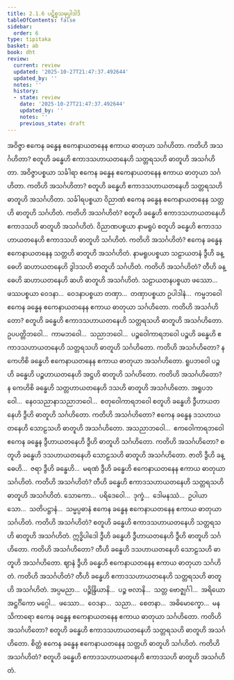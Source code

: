 ```yaml
---
title: 2.1.6 ပဋိစ္စသမုပ္ပါဒါဒိ
tableOfContents: false
sidebar:
  order: 6
type: tipitaka
basket: ab
book: dht
review:
  current: review
  updated: '2025-10-27T21:47:37.492644'
  updated_by: ''
  notes: ''
  history:
  - state: review
    date: '2025-10-27T21:47:37.492644'
    updated_by: ''
    notes: ''
    previous_state: draft
---
```



<ReviewStatus review={frontmatter.review} showDetails={true} />

<HypothesisAnnotation frontmatter={frontmatter} />

<DynamicBreadcrumb />

<Division number="61" book="dht" e="ch" v="31" p="12">

<Paragraph number="107" book="dht">
အဝိဇ္ဇာ ဧကေန ခန္ဓေန ဧကေနာယတနေန ဧကာယ ဓာတုယာ သင်္ဂဟိတာ. ကတိဟိ အသင်္ဂဟိတာ? စတူဟိ ခန္ဓေဟိ ဧကာဒသဟာယတနေဟိ သတ္တရသဟိ ဓာတူဟိ အသင်္ဂဟိတာ.
</Paragraph>

</Division>
<Division number="62" book="dht" e="ch" v="31" p="12">

<Paragraph number="108" book="dht">
အဝိဇ္ဇာပစ္စယာ သင်္ခါရာ ဧကေန ခန္ဓေန ဧကေနာယတနေန ဧကာယ ဓာတုယာ သင်္ဂဟိတာ. ကတိဟိ အသင်္ဂဟိတာ? စတူဟိ ခန္ဓေဟိ ဧကာဒသဟာယတနေဟိ သတ္တရသဟိ ဓာတူဟိ အသင်္ဂဟိတာ.
</Paragraph>

</Division>
<Division number="63" book="dht" e="ch" v="31" p="12">

<Paragraph number="109" book="dht">
သင်္ခါရပစ္စယာ ဝိညာဏံ ဧကေန ခန္ဓေန ဧကေနာယတနေန သတ္တဟိ ဓာတူဟိ သင်္ဂဟိတံ. ကတိဟိ အသင်္ဂဟိတံ? စတူဟိ ခန္ဓေဟိ ဧကာဒသဟာယတနေဟိ ဧကာဒသဟိ ဓာတူဟိ အသင်္ဂဟိတံ.
</Paragraph>

</Division>
<Division number="64" book="dht" e="ch" v="31" p="12">

<Paragraph number="110" book="dht">
ဝိညာဏပစ္စယာ နာမရူပံ စတူဟိ ခန္ဓေဟိ ဧကာဒသဟာယတနေဟိ ဧကာဒသဟိ ဓာတူဟိ သင်္ဂဟိတံ. ကတိဟိ အသင်္ဂဟိတံ? ဧကေန ခန္ဓေန ဧကေနာယတနေန သတ္တဟိ ဓာတူဟိ အသင်္ဂဟိတံ.
</Paragraph>

</Division>
<Division number="65" book="dht" e="ch" v="31" p="12">

<Paragraph number="111" book="dht">
နာမရူပပစ္စယာ သဠာယတနံ ဒွီဟိ ခန္ဓေဟိ ဆဟာယတနေဟိ ဒွါဒသဟိ ဓာတူဟိ သင်္ဂဟိတံ. ကတိဟိ အသင်္ဂဟိတံ? တီဟိ ခန္ဓေဟိ ဆဟာယတနေဟိ ဆဟိ ဓာတူဟိ အသင်္ဂဟိတံ.
</Paragraph>

</Division>
<Division number="66" book="dht" e="ch" v="31" p="12">

<Paragraph number="112" book="dht">
သဠာယတနပစ္စယာ ဖဿော…  ဖဿပစ္စယာ ဝေဒနာ…  ဝေဒနာပစ္စယာ တဏှာ…  တဏှာပစ္စယာ ဥပါဒါနံ…  ကမ္မဘဝေါ ဧကေန ခန္ဓေန ဧကေနာယတနေန ဧကာယ ဓာတုယာ သင်္ဂဟိတော. ကတိဟိ အသင်္ဂဟိတော? စတူဟိ ခန္ဓေဟိ ဧကာဒသဟာယတနေဟိ သတ္တရသဟိ ဓာတူဟိ အသင်္ဂဟိတော.
</Paragraph>

</Division>
<Division number="67" book="dht" e="ch" v="31" p="13">

<Paragraph number="113" book="dht">
ဥပပတ္တိဘဝေါ…  ကာမဘဝေါ…  သညာဘဝေါ…  ပဉ္စဝေါကာရဘဝေါ ပဉ္စဟိ ခန္ဓေဟိ ဧကာဒသဟာယတနေဟိ သတ္တရသဟိ ဓာတူဟိ သင်္ဂဟိတော. ကတိဟိ အသင်္ဂဟိတော? န ကေဟိစိ ခန္ဓေဟိ ဧကေနာယတနေန ဧကာယ ဓာတုယာ အသင်္ဂဟိတော.
</Paragraph>

</Division>
<Division number="68" book="dht" e="ch" v="31" p="13">

<Paragraph number="114" book="dht">
ရူပဘဝေါ ပဉ္စဟိ ခန္ဓေဟိ ပဉ္စဟာယတနေဟိ အဋ္ဌဟိ ဓာတူဟိ သင်္ဂဟိတော. ကတိဟိ အသင်္ဂဟိတော? န ကေဟိစိ ခန္ဓေဟိ သတ္တဟာယတနေဟိ ဒသဟိ ဓာတူဟိ အသင်္ဂဟိတော.
</Paragraph>

</Division>
<Division number="69" book="dht" e="ch" v="31" p="13">

<Paragraph number="115" book="dht">
အရူပဘဝေါ…  နေဝသညာနာသညာဘဝေါ…  စတုဝေါကာရဘဝေါ စတူဟိ ခန္ဓေဟိ ဒွီဟာယတနေဟိ ဒွီဟိ ဓာတူဟိ သင်္ဂဟိတော. ကတိဟိ အသင်္ဂဟိတော? ဧကေန ခန္ဓေန ဒသဟာယတနေဟိ သောဠသဟိ ဓာတူဟိ အသင်္ဂဟိတော.
</Paragraph>

</Division>
<Division number="70" book="dht" e="ch" v="31" p="13">

<Paragraph number="116" book="dht">
အသညာဘဝေါ…  ဧကဝေါကာရဘဝေါ ဧကေန ခန္ဓေန ဒွီဟာယတနေဟိ ဒွီဟိ ဓာတူဟိ သင်္ဂဟိတော. ကတိဟိ အသင်္ဂဟိတော? စတူဟိ ခန္ဓေဟိ ဒသဟာယတနေဟိ သောဠသဟိ ဓာတူဟိ အသင်္ဂဟိတော.
</Paragraph>

</Division>
<Division number="71" book="dht" e="ch" v="31" p="13">

<Paragraph number="117" book="dht">
ဇာတိ ဒွီဟိ ခန္ဓေဟိ…  ဇရာ ဒွီဟိ ခန္ဓေဟိ…  မရဏံ ဒွီဟိ ခန္ဓေဟိ ဧကေနာယတနေန ဧကာယ ဓာတုယာ သင်္ဂဟိတံ. ကတိဟိ အသင်္ဂဟိတံ? တီဟိ ခန္ဓေဟိ ဧကာဒသဟာယတနေဟိ သတ္တရသဟိ ဓာတူဟိ အသင်္ဂဟိတံ.
</Paragraph>

</Division>
<Division number="72" book="dht" e="ch" v="31" p="13">

<Paragraph number="118" book="dht">
သောကော…  ပရိဒေဝေါ…  ဒုက္ခံ…  ဒေါမနဿံ…  ဥပါယာသော…  သတိပဋ္ဌာနံ…  သမ္မပ္ပဓာနံ ဧကေန ခန္ဓေန ဧကေနာယတနေန ဧကာယ ဓာတုယာ သင်္ဂဟိတံ. ကတိဟိ အသင်္ဂဟိတံ? စတူဟိ ခန္ဓေဟိ ဧကာဒသဟာယတနေဟိ သတ္တရသဟိ ဓာတူဟိ အသင်္ဂဟိတံ.
</Paragraph>

</Division>
<Division number="73" book="dht" e="ch" v="31" p="13">

<Paragraph number="119" book="dht">
ဣဒ္ဓိပါဒေါ ဒွီဟိ ခန္ဓေဟိ ဒွီဟာယတနေဟိ ဒွီဟိ ဓာတူဟိ သင်္ဂဟိတော. ကတိဟိ အသင်္ဂဟိတော? တီဟိ ခန္ဓေဟိ ဒသဟာယတနေဟိ သောဠသဟိ ဓာတူဟိ အသင်္ဂဟိတော.
</Paragraph>

</Division>
<Division number="74" book="dht" e="ch" v="31" p="13">

<Paragraph number="120" book="dht">
ဈာနံ ဒွီဟိ ခန္ဓေဟိ ဧကေနာယတနေန ဧကာယ ဓာတုယာ သင်္ဂဟိတံ. ကတိဟိ အသင်္ဂဟိတံ? တီဟိ ခန္ဓေဟိ ဧကာဒသဟာယတနေဟိ သတ္တရသဟိ ဓာတူဟိ အသင်္ဂဟိတံ.
</Paragraph>

</Division>
<Division number="75" book="dht" e="ch" v="31" p="14">

<Paragraph number="121" book="dht">
အပ္ပမညာ…  ပဉ္စိန္ဒြိယာနိ…  ပဉ္စ ဗလာနိ…  သတ္တ ဗောဇ္ဈင်္ဂါ…  အရိယော အဋ္ဌင်္ဂိကော မဂ္ဂေါ…  ဖဿော…  ဝေဒနာ…  သညာ…  စေတနာ…  အဓိမောက္ခော…  မနသိကာရော ဧကေန ခန္ဓေန ဧကေနာယတနေန ဧကာယ ဓာတုယာ သင်္ဂဟိတော. ကတိဟိ အသင်္ဂဟိတော? စတူဟိ ခန္ဓေဟိ ဧကာဒသဟာယတနေဟိ သတ္တရသဟိ ဓာတူဟိ အသင်္ဂဟိတော.
</Paragraph>

</Division>
<Division number="76" book="dht" e="ch" v="31" p="14">

<Paragraph number="122" book="dht">
စိတ္တံ ဧကေန ခန္ဓေန ဧကေနာယတနေန သတ္တဟိ ဓာတူဟိ သင်္ဂဟိတံ. ကတိဟိ အသင်္ဂဟိတံ? စတူဟိ ခန္ဓေဟိ ဧကာဒသဟာယတနေဟိ ဧကာဒသဟိ ဓာတူဟိ အသင်္ဂဟိတံ.
</Paragraph>
</Division>